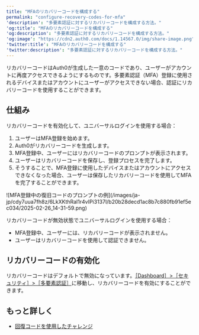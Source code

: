 ```yaml
---
title: "MFAのリカバリーコードを構成する"
permalink: "configure-recovery-codes-for-mfa"
'description': "多要素認証に対するリカバリーコードを構成する方法。"
'og:title': "MFAのリカバリーコードを構成する"
'og:description': "多要素認証に対するリカバリーコードを構成する方法。"
'og:image': "https://cdn2.auth0.com/docs/1.14567.0/img/share-image.png"
'twitter:title': "MFAのリカバリーコードを構成する"
'twitter:description': "多要素認証に対するリカバリーコードを構成する方法。"
---
```


リカバリーコードはAuth0が生成した一意のコードであり、ユーザーがアカウントに再度アクセスできるようにするものです。多要素認証（<Tooltip data-tooltip-id="react-containers-DefinitionTooltip-0" href="/ja-jp/glossary?term=multifactor-authentication" tip="多要素認証（MFA）: ユーザー名とパスワードに加えて、SMS経由のコードなどの要素を使用するユーザー認証プロセス。" cta="用語集の表示">MFA</Tooltip>）登録に使用されるデバイスまたはアカウントにユーザーがアクセスできない場合、認証にリカバリーコードを使用することができます。

## 仕組み

リカバリーコードを有効化して、ユニバーサルログインを使用する場合：

1. ユーザーはMFA登録を始めます。
2. Auth0がリカバリーコードを生成します。
3. MFA登録中、ユーザーにはリカバリーコードのプロンプトが表示されます。
4. ユーザーはリカバリーコードを保存し、登録プロセスを完了します。
5. そうすることで、MFA登録に使用したデバイスまたはアカウントにアクセスできなくなった場合、ユーザーは保存したリカバリーコードを使用してMFAを完了することができます。

<Frame>![MFA登録中の復旧コードのプロンプトの例](/images/ja-jp/cdy7uua7fh8z/6LkXKthRal1r4vIPi3137l/b20b28decd1ac8b7c880fb91ef5ec034/2025-02-26_14-31-59.png)</Frame>

リカバリーコードが無効状態でユニバーサルログインを使用する場合：

* MFA登録中、ユーザーには、リカバリーコードが表示されません。
* ユーザーはリカバリーコードを使用して認証できません。

## リカバリーコードの有効化

リカバリーコードはデフォルトで無効になっています。[［Dashboard］>［セキュリティ］>［多要素認証］](https://manage.auth0.com/#/security/mfa)に移動し、リカバリーコードを有効にすることができます。

## もっと詳しく

* [回復コードを使用したチャレンジ](/ja-jp/secure/multi-factor-authentication/authenticate-using-ropg-flow-with-mfa/challenge-with-recovery-codes)